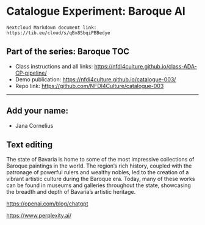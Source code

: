 # Catalogue Experiment: Baroque AI

```
Nextcloud Markdown document link: https://tib.eu/cloud/s/qBx8SbqiPBBedye 
```

## Part of the series: Baroque TOC

* Class instructions and all links: <https://nfdi4culture.github.io/class-ADA-CP-pipeline/>
* Demo publication: <https://nfdi4culture.github.io/catalogue-003/>
* Repo link: <https://github.com/NFDI4Culture/catalogue-003>

---

## Add your name:

* Jana Cornelius

## Text editing

The state of Bavaria is home to some of the most impressive collections of Baroque paintings in the world. The region's rich history, coupled with the patronage of powerful rulers and wealthy nobles, led to the creation of a vibrant artistic culture during the Baroque era. Today, many of these works can be found in museums and galleries throughout the state, showcasing the breadth and depth of Bavaria's artistic heritage.

<https://openai.com/blog/chatgpt>

<https://www.perplexity.ai/>

